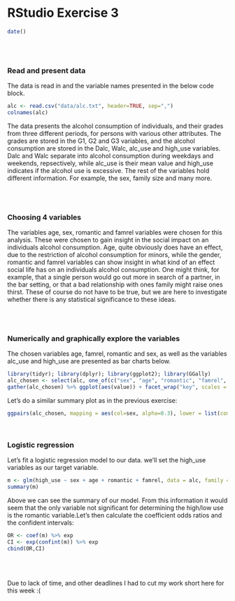 # RStudio Exercise 3

```r
date()
```


\
\

### Read and present data

The data is read in and the variable names presented in the below code block.

```r
alc <- read.csv("data/alc.txt", header=TRUE, sep=",")
colnames(alc)
```

The data presents the alcohol consumption of individuals, and their grades from three different periods, for persons with various other attributes. The grades are stored in the G1, G2 and G3 variables, and the alcohol consumption are stored in the Dalc, Walc, alc_use and high_use variables. Dalc and Walc separate into alcohol consumption during weekdays and weekends, repsectively, while alc_use is their mean value and high_use indicates if the alcohol use is excessive. The rest of the variables hold different information. For example, the sex, family size and many more.

\
\

### Choosing 4 variables

The variables age, sex, romantic and famrel variables were chosen for this analysis. These were chosen to gain insight in the social impact on an individuals alcohol consumption. Age, quite obviously does have an effect, due to the restriction of alcohol consumption for minors, while the gender, romantic and famrel variables can show insight in what kind of an effect social life has on an individuals alcohol consumption. One might think, for example, that a single person would go out more in search of a partner, in the bar setting, or that a bad relationship with ones family might raise ones thirst. These of course do not have to be true, but we are here to investigate whether there is any statistical significance to these ideas. 


\
\

### Numerically and graphically explore the variables

The chosen variables age, famrel, romantic and sex, as well as the variables alc_use and high_use are presented as bar charts below.

```r
library(tidyr); library(dplyr); library(ggplot2); library(GGally)
alc_chosen <- select(alc, one_of(c("sex", "age", "romantic", "famrel", "alc_use", "high_use")))
gather(alc_chosen) %>% ggplot(aes(value)) + facet_wrap("key", scales = "free") + geom_bar()
```


Let's do a similar summary plot as in the previous exercise:


```r
ggpairs(alc_chosen, mapping = aes(col=sex, alpha=0.3), lower = list(combo = wrap("facethist", bins = 20)))
```

\

### Logistic regression

Let's fit a logistic regression model to our data. we'll set the high_use variables as our target variable.

```r
m <- glm(high_use ~ sex + age + romantic + famrel, data = alc, family = "binomial")
summary(m)
```
Above we can see the summary of our model. From this information it would seem that the only variable not significant for determining the high/low use is the romantic variable.Let's then calculate the coefficient odds ratios and the confident intervals:

```r
OR <- coef(m) %>% exp
CI <- exp(confint(m)) %>% exp
cbind(OR,CI)
```


\
\

Due to lack of time, and other deadlines I had to cut my work short here for this week :( 